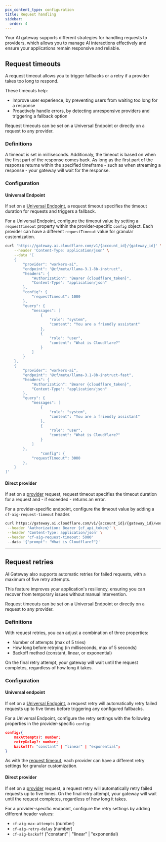 ```yaml
---
pcx_content_type: configuration
title: Request handling
sidebar:
  order: 4
---
```



Your AI gateway supports different strategies for handling requests to providers, which allows you to manage AI interactions effectively and ensure your applications remain responsive and reliable.

## Request timeouts

A request timeout allows you to trigger fallbacks or a retry if a provider takes too long to respond.

These timeouts help:

- Improve user experience, by preventing users from waiting too long for a response
- Proactively handle errors, by detecting unresponsive providers and triggering a fallback option

Request timeouts can be set on a Universal Endpoint or directly on a request to any provider.

### Definitions

A timeout is set in milliseconds. Additionaly, the timeout is based on when the first part of the response comes back. As long as the first part of the response returns within the specified timeframe - such as when streaming a response - your gateway will wait for the response.

### Configuration

#### Universal Endpoint

If set on a [Universal Endpoint](/ai-gateway/providers/universal/), a request timeout specifies the timeout duration for requests and triggers a fallback.

For a Universal Endpoint, configure the timeout value by setting a `requestTimeout` property within the provider-specific `config` object. Each provider can have a different `requestTimeout` value for granular customization. 

```bash title="Provider-level config" {12-14} collapse={15-48}
curl 'https://gateway.ai.cloudflare.com/v1/{account_id}/{gateway_id}' \
	--header 'Content-Type: application/json' \
	--data '[
    {
        "provider": "workers-ai",
        "endpoint": "@cf/meta/llama-3.1-8b-instruct",
        "headers": {
            "Authorization": "Bearer {cloudflare_token}",
            "Content-Type": "application/json"
        },
        "config": {
            "requestTimeout": 1000
        },
        "query": {
            "messages": [
                {
                    "role": "system",
                    "content": "You are a friendly assistant"
                },
                {
                    "role": "user",
                    "content": "What is Cloudflare?"
                }
            ]
        }
    },
    {
        "provider": "workers-ai",
        "endpoint": "@cf/meta/llama-3.1-8b-instruct-fast",
        "headers": {
            "Authorization": "Bearer {cloudflare_token}",
            "Content-Type": "application/json"
        },
        "query": {
            "messages": [
                {
                    "role": "system",
                    "content": "You are a friendly assistant"
                },
                {
                    "role": "user",
                    "content": "What is Cloudflare?"
                }
            ]
        },
				"config": {
            "requestTimeout": 3000
        },
    }
]'
```

#### Direct provider

If set on a [provider](/ai-gateway/providers/) request, request timeout specifies the timeout duration for a request and - if exceeded - returns an error.

For a provider-specific endpoint, configure the timeout value by adding a `cf-aig-request-timeout` header.

```bash title="Provider-specific endpoint example" {4}
curl https://gateway.ai.cloudflare.com/v1/{account_id}/{gateway_id}/workers-ai/@cf/meta/llama-3.1-8b-instruct \
 --header 'Authorization: Bearer {cf_api_token}' \
 --header 'Content-Type: application/json' \
 --header 'cf-aig-request-timeout: 5000'
 --data '{"prompt": "What is Cloudflare?"}'
```

---

## Request retries

AI Gateway also supports automatic retries for failed requests, with a maximum of five retry attempts.

This feature improves your application's resiliency, ensuring you can recover from temporary issues without manual intervention.

Request timeouts can be set on a Universal Endpoint or directly on a request to any provider.

### Definitions

With request retries, you can adjust a combination of three properties:

- Number of attempts (max of 5 tries)
- How long before retrying (in milliseconds, max of 5 seconds)
- Backoff method (constant, linear, or exponential)

On the final retry attempt, your gateway will wait until the request completes, regardless of how long it takes.

### Configuration

#### Universal endpoint

If set on a [Universal Endpoint](/ai-gateway/providers/universal/), a request retry will automatically retry failed requests up to five times before triggering any configured fallbacks.

For a Universal Endpoint, configure the retry settings with the following properties in the provider-specific `config`:

```json
config:{
	maxAttempts?: number;
	retryDelay?: number;
	backoff?: "constant" | "linear" | "exponential";
}
```

As with the [request timeout](/ai-gateway/configuration/request-handling/#universal-endpoint), each provider can have a different retry settings for granular customization. 

#### Direct provider

If set on a [provider](/ai-gateway/providers/) request, a request retry will automatically retry failed requests up to five times. On the final retry attempt, your gateway will wait until the request completes, regardless of how long it takes.

For a provider-specific endpoint, configure the retry settings by adding different header values:

- `cf-aig-max-attempts` (number)
- `cf-aig-retry-delay` (number)
- `cf-aig-backoff` ("constant" | "linear" | "exponential)
